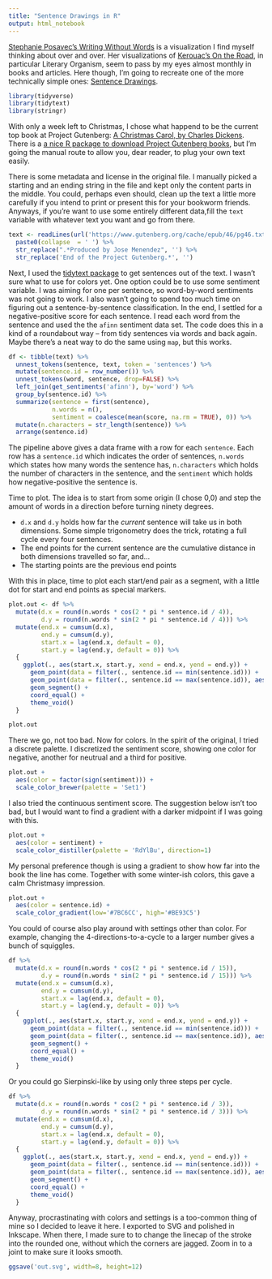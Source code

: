 ```yaml
---
title: "Sentence Drawings in R"
output: html_notebook
---
```



[Stephanie Posavec's Writing Without Words](http://www.stefanieposavec.com/writing-without-words/) is a visualization I find myself thinking about over and over. Her visualizations of [Kerouac's On the Road](https://www.brainpickings.org/2009/05/07/writing-without-words/), in particular Literary Organism, seem to pass by my eyes almost monthly in books and articles. Here though, I'm going to recreate one of the more technically simple ones: [Sentence Drawings](http://www.notcot.com/images/2008/04/Sentence-Drawings-Poster.jpg).


```r
library(tidyverse)
library(tidytext)
library(stringr)
```


With only a week left to Christmas, I chose what happend to be the current top book at Project Gutenberg: [A Christmas Carol, by Charles Dickens](https://www.gutenberg.org/cache/epub/46/pg46.txt). There is a [a nice R package to download Project Gutenberg books](https://cran.r-project.org/web/packages/gutenbergr/index.html), but I'm going the manual route to allow you, dear reader, to plug your own text easily.

There is some metadata and license in the original file. I manually picked a starting and an ending string in the file and kept only the content parts in the middle. You could, perhaps even should, clean up the text a little more carefully if you intend to print or present this for your bookworm friends. Anyways, if you're want to use some entirely different data,fill the `text` variable with whatever text you want and go from there.


```r
text <- readLines(url('https://www.gutenberg.org/cache/epub/46/pg46.txt')) %>%
  paste0(collapse  = ' ') %>%
  str_replace(".*Produced by Jose Menendez", '') %>%
  str_replace('End of the Project Gutenberg.*', '')
```

Next, I used the [tidytext package](https://www.tidytextmining.com/) to get sentences out of the text. I wasn't sure what to use for colors yet. One option could be to use some sentiment variable. I was aiming for one per sentence, so word-by-word sentiments was not going to work. I also wasn't going to spend too much time on figuring out a sentence-by-sentence classification. In the end, I settled for a negative-positive score for each sentence. I read each word from the sentence and used the the `afinn` sentiment data set. The code does this in a kind of a roundabout way -- from tidy sentences via words and back again. Maybe there's a neat way to do the same using `map`, but this works.


```r
df <- tibble(text) %>%
  unnest_tokens(sentence, text, token = 'sentences') %>%
  mutate(sentence.id = row_number()) %>%
  unnest_tokens(word, sentence, drop=FALSE) %>%
  left_join(get_sentiments('afinn'), by='word') %>%
  group_by(sentence.id) %>%
  summarize(sentence = first(sentence),
            n.words = n(),
            sentiment = coalesce(mean(score, na.rm = TRUE), 0)) %>%
  mutate(n.characters = str_length(sentence)) %>%
  arrange(sentence.id)
```

The pipeline above gives a data frame with a row for each `sentence`. Each row has a `sentence.id` which indicates the order of sentences, `n.words` which states how many words the sentence has, `n.characters` which holds the number of characters in the sentence, and the `sentiment` which holds how negative-positive the sentence is.

Time to plot. The idea is to start from some origin (I chose 0,0) and step the amount of words in a direction before turning ninety degrees.

 * `d.x` and `d.y` holds how far the _current_ sentence will take us in both dimensions. Some simple trigonometry does the trick, rotating a full cycle every four sentences.
 * The end points for the current sentence are the cumulative distance in both dimensions travelled so far, and...
 * The starting points are the previous end points
 
With this in place, time to plot each start/end pair as a segment, with a little dot for start and end points as special markers.
  
```r
plot.out <- df %>%
  mutate(d.x = round(n.words * cos(2 * pi * sentence.id / 4)),
         d.y = round(n.words * sin(2 * pi * sentence.id / 4))) %>%
  mutate(end.x = cumsum(d.x),
         end.y = cumsum(d.y),
         start.x = lag(end.x, default = 0),
         start.y = lag(end.y, default = 0)) %>%
  {
    ggplot(., aes(start.x, start.y, xend = end.x, yend = end.y)) +
      geom_point(data = filter(., sentence.id == min(sentence.id))) +
      geom_point(data = filter(., sentence.id == max(sentence.id)), aes(end.x, end.y)) +
      geom_segment() +
      coord_equal() +
      theme_void()
  }

plot.out
```
  
  

There we go, not too bad. Now for colors. In the spirit of the original, I tried a discrete palette. I discretized the sentiment score, showing one color for negative, another for neutrual and a third for positive.

```r
plot.out +
  aes(color = factor(sign(sentiment))) +
  scale_color_brewer(palette = 'Set1')
```

  
I also tried the continuous sentiment score. The suggestion below isn't too bad, but I would want to find a gradient with a darker midpoint if I was going with this.

```r
plot.out +
  aes(color = sentiment) +
  scale_color_distiller(palette = 'RdYlBu', direction=1)
```


My personal preference though is using a gradient to show how far into the book the line has come. Together with some winter-ish colors, this gave a calm Christmasy impression.

```r
plot.out +
  aes(color = sentence.id) +
  scale_color_gradient(low='#7BC6CC', high='#BE93C5')
```


You could of course also play around with settings other than color. For example, changing the 4-directions-to-a-cycle to a larger number gives a bunch of squiggles.

```r
df %>%
  mutate(d.x = round(n.words * cos(2 * pi * sentence.id / 15)),
         d.y = round(n.words * sin(2 * pi * sentence.id / 15))) %>%
  mutate(end.x = cumsum(d.x),
         end.y = cumsum(d.y),
         start.x = lag(end.x, default = 0),
         start.y = lag(end.y, default = 0)) %>%
  {
    ggplot(., aes(start.x, start.y, xend = end.x, yend = end.y)) +
      geom_point(data = filter(., sentence.id == min(sentence.id))) +
      geom_point(data = filter(., sentence.id == max(sentence.id)), aes(end.x, end.y)) +
      geom_segment() +
      coord_equal() +
      theme_void()
  }

```

Or you could go Sierpinski-like by using only three steps per cycle.


```r
df %>%
  mutate(d.x = round(n.words * cos(2 * pi * sentence.id / 3)),
         d.y = round(n.words * sin(2 * pi * sentence.id / 3))) %>%
  mutate(end.x = cumsum(d.x),
         end.y = cumsum(d.y),
         start.x = lag(end.x, default = 0),
         start.y = lag(end.y, default = 0)) %>%
  {
    ggplot(., aes(start.x, start.y, xend = end.x, yend = end.y)) +
      geom_point(data = filter(., sentence.id == min(sentence.id))) +
      geom_point(data = filter(., sentence.id == max(sentence.id)), aes(end.x, end.y)) +
      geom_segment() +
      coord_equal() +
      theme_void()
  }

```


Anyway, procrastinating with colors and settings is a too-common thing of mine so I decided to leave it here. I exported to SVG and polished in Inkscape. When there, I made sure to to change the linecap of the stroke into the rounded one, without which the corners are jagged. Zoom in to a joint to make sure it looks smooth.

```r
ggsave('out.svg', width=8, height=12)
```


